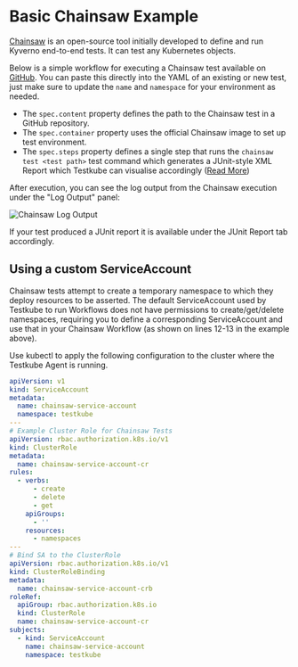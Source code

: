 
# Basic Chainsaw Example
[Chainsaw](https://github.com/kyverno/chainsaw.git) is an open-source tool initially developed to define and run Kyverno end-to-end tests. It can test any Kubernetes objects.

Below is a simple workflow for executing a Chainsaw test available on [GitHub](https://github.com/cerebro1/chainsaw-testkube-demo.git). You can paste this directly into the
YAML of an existing or new test, just make sure to update the `name` and `namespace` for your environment as needed.

- The `spec.content` property defines the path to the Chainsaw test in a GitHub repository.
- The `spec.container` property uses the official Chainsaw image to set up test environment.
- The `spec.steps` property defines a single step that runs the `chainsaw test <test path>` test command which generates a 
  JUnit-style XML Report which Testkube can visualise accordingly ([Read More](/articles/test-workflows-reports))

<SimpleChainsaw/>

After execution, you can see the log output from the Chainsaw execution under the "Log Output" panel:

![Chainsaw Log Output](images/chainsaw.png)

If your test produced a JUnit report it is available under the JUnit Report tab accordingly.

## Using a custom ServiceAccount

Chainsaw tests attempt to create a temporary namespace to which they deploy resources to be asserted. The default 
ServiceAccount used by Testkube to run Workflows does not have permissions to create/get/delete namespaces, requiring
you to define a corresponding ServiceAccount and use that in your Chainsaw Workflow (as shown on lines 12-13 in the example above).

Use kubectl to apply the following configuration to the cluster where the Testkube Agent is running. 

```yaml
apiVersion: v1
kind: ServiceAccount
metadata:
  name: chainsaw-service-account
  namespace: testkube
---
# Example Cluster Role for Chainsaw Tests
apiVersion: rbac.authorization.k8s.io/v1
kind: ClusterRole
metadata:
  name: chainsaw-service-account-cr
rules:
  - verbs:
      - create
      - delete
      - get
    apiGroups:
      - ''
    resources:
      - namespaces
---
# Bind SA to the ClusterRole
apiVersion: rbac.authorization.k8s.io/v1
kind: ClusterRoleBinding
metadata:
  name: chainsaw-service-account-crb
roleRef:
  apiGroup: rbac.authorization.k8s.io
  kind: ClusterRole
  name: chainsaw-service-account-cr
subjects:
  - kind: ServiceAccount
    name: chainsaw-service-account
    namespace: testkube
```
